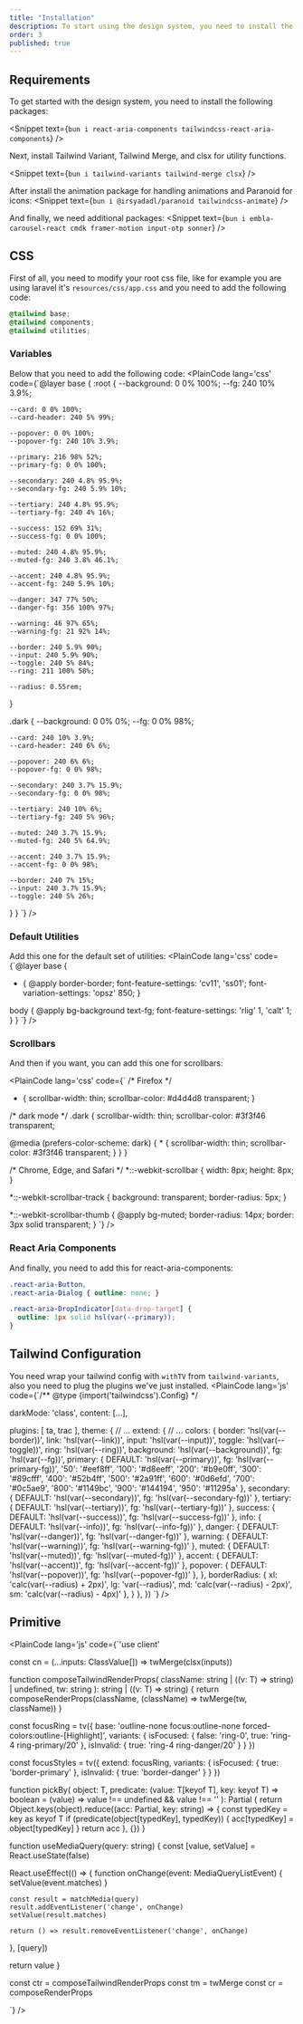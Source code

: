 ```yaml
---
title: "Installation"
description: To start using the design system, you need to install the required packages.
order: 3
published: true
---
```


## Requirements
To get started with the design system, you need to install the following packages:

<Snippet text={`bun i react-aria-components tailwindcss-react-aria-components`} />

Next, install Tailwind Variant, Tailwind Merge, and clsx for utility functions.

<Snippet text={`bun i tailwind-variants tailwind-merge clsx`} />

After install the animation package for handling animations and Paranoid for icons:
<Snippet text={`bun i @irsyadadl/paranoid tailwindcss-animate`} />

And finally, we need additional packages:
<Snippet text={`bun i embla-carousel-react cmdk framer-motion input-otp sonner`} />

## CSS
First of all, you need to modify your root css file, like for example you are using laravel it's `resources/css/app.css` and you need to add the following code:

```css
@tailwind base;
@tailwind components;
@tailwind utilities;
```

### Variables
Below that you need to add the following code:
<PlainCode lang='css' code={`@layer base {
  :root {
    --background: 0 0% 100%;
    --fg: 240 10% 3.9%;

    --card: 0 0% 100%;
    --card-header: 240 5% 99%;

    --popover: 0 0% 100%;
    --popover-fg: 240 10% 3.9%;

    --primary: 216 98% 52%;
    --primary-fg: 0 0% 100%;

    --secondary: 240 4.8% 95.9%;
    --secondary-fg: 240 5.9% 10%;

    --tertiary: 240 4.8% 95.9%;
    --tertiary-fg: 240 4% 16%;

    --success: 152 69% 31%;
    --success-fg: 0 0% 100%;

    --muted: 240 4.8% 95.9%;
    --muted-fg: 240 3.8% 46.1%;

    --accent: 240 4.8% 95.9%;
    --accent-fg: 240 5.9% 10%;

    --danger: 347 77% 50%;
    --danger-fg: 356 100% 97%;

    --warning: 46 97% 65%;
    --warning-fg: 21 92% 14%;

    --border: 240 5.9% 90%;
    --input: 240 5.9% 90%;
    --toggle: 240 5% 84%;
    --ring: 211 100% 58%;

    --radius: 0.55rem;
  }

  .dark {
    --background: 0 0% 0%;
    --fg: 0 0% 98%;

    --card: 240 10% 3.9%;
    --card-header: 240 6% 6%;

    --popover: 240 6% 6%;
    --popover-fg: 0 0% 98%;

    --secondary: 240 3.7% 15.9%;
    --secondary-fg: 0 0% 98%;

    --tertiary: 240 10% 6%;
    --tertiary-fg: 240 5% 96%;

    --muted: 240 3.7% 15.9%;
    --muted-fg: 240 5% 64.9%;

    --accent: 240 3.7% 15.9%;
    --accent-fg: 0 0% 98%;

    --border: 240 7% 15%;
    --input: 240 3.7% 15.9%;
    --toggle: 240 5% 26%;
  }
}
`} />

### Default Utilities
Add this one for the default set of utilities:
<PlainCode lang='css' code={`@layer base {
  * {
    @apply border-border;
    font-feature-settings: 'cv11', 'ss01';
    font-variation-settings: 'opsz' 850;
  }

  body {
    @apply bg-background text-fg;
    font-feature-settings:
      'rlig' 1,
      'calt' 1;
  }
}
`} />

### Scrollbars
And then if you want, you can add this one for scrollbars:

<PlainCode lang='css' code={` /* Firefox */
* {
  scrollbar-width: thin;
  scrollbar-color: #d4d4d8 transparent;
}

/* dark mode */
.dark {
  scrollbar-width: thin;
  scrollbar-color: #3f3f46 transparent;

  @media (prefers-color-scheme: dark) {
    * {
      scrollbar-width: thin;
      scrollbar-color: #3f3f46 transparent;
    }
  }
}

/* Chrome, Edge, and Safari */
*::-webkit-scrollbar {
  width: 8px;
  height: 8px;
}

*::-webkit-scrollbar-track {
  background: transparent;
  border-radius: 5px;
}

*::-webkit-scrollbar-thumb {
  @apply bg-muted;
  border-radius: 14px;
  border: 3px solid transparent;
}
`} />

### React Aria Components
And finally, you need to add this for react-aria-components:

```css
.react-aria-Button,
.react-aria-Dialog { outline: none; }

.react-aria-DropIndicator[data-drop-target] {
  outline: 1px solid hsl(var(--primary));
}
```


## Tailwind Configuration
You need wrap your tailwind config with `withTV` from `tailwind-variants`, also you need to plug the plugins we've just installed.
<PlainCode lang='js' code={`/** @type {import('tailwindcss').Config} */


  darkMode: 'class',
  content: [...],

  plugins: [ ta, trac ],
  theme: {
    // ...
    extend: {
      // ...
      colors: {
        border: 'hsl(var(--border))',
        link: 'hsl(var(--link))',
        input: 'hsl(var(--input))',
        toggle: 'hsl(var(--toggle))',
        ring: 'hsl(var(--ring))',
        background: 'hsl(var(--background))',
        fg: 'hsl(var(--fg))',
        primary: {
          DEFAULT: 'hsl(var(--primary))',
          fg: 'hsl(var(--primary-fg))',
          '50': '#eef8ff',
          '100': '#d8eeff',
          '200': '#b9e0ff',
          '300': '#89cfff',
          '400': '#52b4ff',
          '500': '#2a91ff',
          '600': '#0d6efd',
          '700': '#0c5ae9',
          '800': '#1149bc',
          '900': '#144194',
          '950': '#11295a'
        },
        secondary: {
          DEFAULT: 'hsl(var(--secondary))',
          fg: 'hsl(var(--secondary-fg))'
        },
        tertiary: {
          DEFAULT: 'hsl(var(--tertiary))',
          fg: 'hsl(var(--tertiary-fg))'
        },
        success: {
          DEFAULT: 'hsl(var(--success))',
          fg: 'hsl(var(--success-fg))'
        },
        info: {
          DEFAULT: 'hsl(var(--info))',
          fg: 'hsl(var(--info-fg))'
        },
        danger: {
          DEFAULT: 'hsl(var(--danger))',
          fg: 'hsl(var(--danger-fg))'
        },
        warning: {
          DEFAULT: 'hsl(var(--warning))',
          fg: 'hsl(var(--warning-fg))'
        },
        muted: {
          DEFAULT: 'hsl(var(--muted))',
          fg: 'hsl(var(--muted-fg))'
        },
        accent: {
          DEFAULT: 'hsl(var(--accent))',
          fg: 'hsl(var(--accent-fg))'
        },
        popover: {
          DEFAULT: 'hsl(var(--popover))',
          fg: 'hsl(var(--popover-fg))'
        },
      },
      borderRadius: {
        xl: 'calc(var(--radius) + 2px)',
        lg: 'var(--radius)',
        md: 'calc(var(--radius) - 2px)',
        sm: 'calc(var(--radius) - 4px)'
      },
    }
  },
})
`} />

## Primitive
<PlainCode lang='js' code={`'use client'


const cn = (...inputs: ClassValue[]) => twMerge(clsx(inputs))

function composeTailwindRenderProps<T>(
  className: string | ((v: T) => string) | undefined,
  tw: string
): string | ((v: T) => string) {
  return composeRenderProps(className, (className) => twMerge(tw, className))
}

const focusRing = tv({
  base: 'outline-none focus:outline-none forced-colors:outline-[Highlight]',
  variants: {
    isFocused: { false: 'ring-0', true: 'ring-4 ring-primary/20' },
    isInvalid: { true: 'ring-4 ring-danger/20' }
  }
})

const focusStyles = tv({
  extend: focusRing,
  variants: {
    isFocused: { true: 'border-primary' },
    isInvalid: { true: 'border-danger' }
  }
})

function pickBy<T extends object>(
  object: T,
  predicate: (value: T[keyof T], key: keyof T) => boolean = (value) => value !== undefined && value !== ''
): Partial<T> {
  return Object.keys(object).reduce((acc: Partial<T>, key: string) => {
    const typedKey = key as keyof T
    if (predicate(object[typedKey], typedKey)) {
      acc[typedKey] = object[typedKey]
    }
    return acc
  }, {})
}

function useMediaQuery(query: string) {
  const [value, setValue] = React.useState(false)

  React.useEffect(() => {
    function onChange(event: MediaQueryListEvent) {
      setValue(event.matches)
    }

    const result = matchMedia(query)
    result.addEventListener('change', onChange)
    setValue(result.matches)

    return () => result.removeEventListener('change', onChange)
  }, [query])

  return value
}

const ctr = composeTailwindRenderProps
const tm = twMerge
const cr = composeRenderProps

`} />
